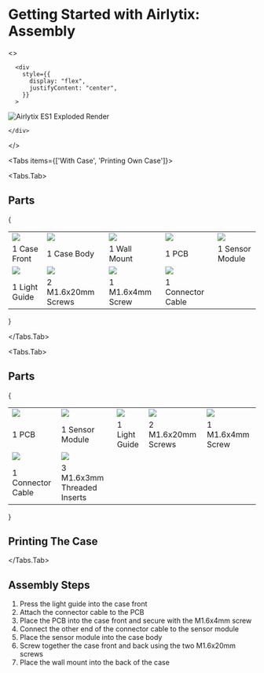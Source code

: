 
# Getting Started with Airlytix: Assembly

<>

      <div
        style={{
          display: "flex",
          justifyContent: "center",
        }}
      >

<Image
        src="/es1-exploded.png"
        alt="Airlytix ES1 Exploded Render"
        width={999}
        height={562}
        sizes="(max-width: 500px) 100vw, (max-width: 999px) 50vw, 33vw"
      />

    </div>
</>


<Tabs items={['With Case', 'Printing Own Case']}>

  <Tabs.Tab>

## Parts

{
<table>
  <tbody>
    <tr>
      <td width={"20%"}>
      <Image src="/part-front.png" width={128} height={128} />
      </td>
      <td width={"20%"}>
      <Image src="/part-body.png" width={128} height={128} />
      </td>
      <td width={"20%"}>
      <Image src="/part-wall-clip.png" width={128} height={128} />
      </td>
      <td width={"20%"}>
      <Image src="/part-pcb.png" width={128} height={128} />
      </td>
      <td width={"20%"}>
      <Image src="/part-sen55.png" width={128} height={128} />
      </td>
    </tr>
    <tr>
      <td width={"20%"}>
      1 Case Front
      </td>
      <td width={"20%"}>
      1 Case Body
      </td>
      <td width={"20%"}>
      1 Wall Mount
      </td>
      <td width={"20%"}>
      1 PCB
      </td>
      <td width={"20%"}>
      1 Sensor Module
      </td>
    </tr>
    <tr>
      <td width={"20%"}>
      <Image src="/part-light-pipe.png" width={128} height={128} />
      </td>
      <td width={"20%"}>
      <Image src="/part-screw-20mm.png" width={128} height={128} />
      </td>
      <td width={"20%"}>
      <Image src="/part-screw-4mm.png" width={128} height={128} />
      </td>
      <td width={"20%"}>
      <Image src="/part-screw-4mm.png" width={128} height={128} />
      </td>
    </tr>
    <tr>
      <td width={"20%"}>
      1 Light Guide
      </td>
      <td width={"20%"}>
      2 M1.6x20mm Screws
      </td>
      <td width={"20%"}>
      1 M1.6x4mm Screw
      </td>
      <td width={"20%"}>
      1 Connector Cable
      </td>
    </tr>
  </tbody>
</table>
}

  </Tabs.Tab>

  <Tabs.Tab>

## Parts

{
<table>
  <tbody>
    <tr>
      <td width={"20%"}>
      <Image src="/part-pcb.png" width={128} height={128} />
      </td>
      <td width={"20%"}>
      <Image src="/part-sen55.png" width={128} height={128} />
      </td>
      <td width={"20%"}>
      <Image src="/part-light-pipe.png" width={128} height={128} />
      </td>
      <td width={"20%"}>
      <Image src="/part-screw-20mm.png" width={128} height={128} />
      </td>
      <td width={"20%"}>
      <Image src="/part-screw-4mm.png" width={128} height={128} />
      </td>
    </tr>
    <tr>
      <td width={"20%"}>
      1 PCB
      </td>
      <td width={"20%"}>
      1 Sensor Module
      </td>
      <td width={"20%"}>
      1 Light Guide
      </td>
      <td width={"20%"}>
      2 M1.6x20mm Screws
      </td>
      <td width={"20%"}>
      1 M1.6x4mm Screw
      </td>
    </tr>
    <tr>
      <td width={"20%"}>
      <Image src="/part-screw-4mm.png" width={128} height={128} />
      </td>
      <td width={"20%"}>
      <Image src="/part-threaded-insert.png" width={128} height={128} />
      </td>
    </tr>
    <tr>
      <td width={"20%"}>
      1 Connector Cable
      </td>
      <td width={"20%"}>
      3 M1.6x3mm Threaded Inserts
      </td>
    </tr>
  </tbody>
</table>
}

## Printing The Case


  </Tabs.Tab>
</Tabs>



## Assembly Steps

1. Press the light guide into the case front
2. Attach the connector cable to the PCB
3. Place the PCB into the case front and secure with the M1.6x4mm screw
4. Connect the other end of the connector cable to the sensor module
5. Place the sensor module into the case body
6. Screw together the case front and back using the two M1.6x20mm screws
7. Place the wall mount into the back of the case